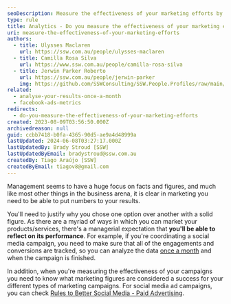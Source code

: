 ```yaml
---
seoDescription: Measure the effectiveness of your marketing efforts by tracking key metrics and analyzing campaign performance to optimize future strategies.
type: rule
title: Analytics - Do you measure the effectiveness of your marketing efforts?
uri: measure-the-effectiveness-of-your-marketing-efforts
authors:
  - title: Ulysses Maclaren
    url: https://ssw.com.au/people/ulysses-maclaren
  - title: Camilla Rosa Silva
    url: https://www.ssw.com.au/people/camilla-rosa-silva
  - title: Jerwin Parker Roberto
    url: https://ssw.com.au/people/jerwin-parker
    img: https://github.com/SSWConsulting/SSW.People.Profiles/raw/main/Jerwin-Parker/Images/Jerwin-Parker-Profile.jpg
related:
  - analyse-your-results-once-a-month
  - facebook-ads-metrics
redirects:
  - do-you-measure-the-effectiveness-of-your-marketing-efforts
created: 2023-08-09T03:56:50.000Z
archivedreason: null
guid: ccbb7418-b0fa-4365-90d5-ae9a4d48999a
lastUpdated: 2024-06-08T03:27:17.000Z
lastUpdatedBy: Brady Stroud [SSW]
lastUpdatedByEmail: bradystroud@ssw.com.au
createdBy: Tiago Araújo [SSW]
createdByEmail: tiagov8@gmail.com
---
```


Management seems to have a huge focus on facts and figures, and much like most other things in the business arena, it is clear in marketing you need to be able to put numbers to your results.

You'll need to justify why you chose one option over another with a solid figure. As there are a myriad of ways in which you can market your products/services, there's a managerial expectation that **you'll be able to reflect on its performance**.
For example, if you're coordinating a social media campaign, you need to make sure that all of the engagements and conversions are tracked, so you can analyze the data [once a month](/analyse-your-results-once-a-month) and when the campaign is finished.

In addition, when you're measuring the effectiveness of your campaigns you need to know what marketing figures are considered a success for your different types of marketing campaigns. For social media ad campaigns, you can check [Rules to Better Social Media - Paid Advertising](/rules-to-better-social-media-paid-advertising).
